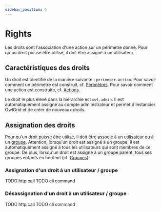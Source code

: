 ```yaml
---
sidebar_position: 6
---
```



# Rights

Les droits sont l'association d'une action sur un périmètre donné. Pour qu'un droit puisse être utilisé, il doit être assigné à un utilisateur.

## Caractéristiques des droits

Un droit est identifié de la manière suivante : `perimeter.action`. Pour savoir comment un périmètre est construit, cf. [Périmètres](/docs/general/concepts/perimeters). Pour savoir comment une action est construite, cf. [Actions](actions).

Le droit le plus élevé dans la hiérarchie est `owl.admin`. Il est automatiquement assigné au compte administrateur et permet d'instancier OwlGrid et de créer de nouveaux droits.

## Assignation des droits

Pour qu'un droit puisse être utilisé, il doit être associé à un [utilisateur](users) ou à un [groupe](groups). Attention, lorsqu'un droit est assigné à un groupe, il est automatiquement assigné à tous les utilisateurs qui sont membres de ce groupe. De plus, lorsqu'un droit est assigné à un groupe parent, tous ses groupes enfants en héritent (cf. [Groupes](groups)).

### Assignation d'un droit à un utilisateur / groupe

<Tabs groupId="client">
  <TabItem value="rest" label="REST API">
  TODO http call
  </TabItem>
  <TabItem value="cli" label="CLI">
  TODO cli command
  </TabItem>
</Tabs>

### Désassignation d'un droit à un utilisateur / groupe

<Tabs groupId="client">
  <TabItem value="rest" label="REST API">
  TODO http call
  </TabItem>
  <TabItem value="cli" label="CLI">
  TODO cli command
  </TabItem>
</Tabs>